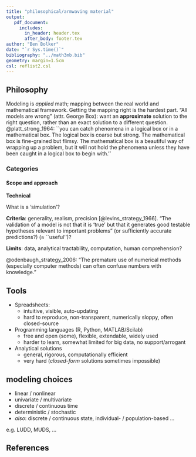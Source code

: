 ```yaml
---
title: "philosophical/armwaving material"
output:
   pdf_document:
     includes:
       in_header: header.tex
       after_body: footer.tex
author: "Ben Bolker"
date: "`r Sys.time()`"
bibliography: "../math3mb.bib"
geometry: margin=1.5cm
csl: reflist2.csl
---
```


\btwocol

## Philosophy

Modeling is *applied* math; mapping between the real world and mathematical framework.
Getting the mapping right is the hardest part. "All models are wrong"
(attr. George Box): want an **approximate** solution to the right question,
rather than an exact solution to a different question.
@platt_strong_1964: ``you can catch phenomena in a logical box or
in a mathematical box. The logical box is coarse but strong.
The mathematical box is fine-grained but flimsy.  The mathematical
box is a beautiful way of wrapping up a problem, but it will not
hold the phenomena unless they have been caught in a logical box
to begin with.''

### Categories

#### Scope and approach

\begin{supertabular}{ll}
abstract & concrete \\
strategic & tactical \\
general & specific \\
theoretical & applied \\
qualitative & quantitative \\
descriptive & predictive \\
mathematical & statistical \\
mechanistic & phenomenological \\
pattern & process \\
\end{supertabular}

**Technical**

\begin{supertabular}{ll}
analytical & computational \\
dynamic & static \\
continuous & discrete \\
population-based & individual-based \\
Eulerian & Lagrangian \\
deterministic & stochastic \\
\end{supertabular}

What is a 'simulation'?

**Criteria**: generality, realism, precision [@levins_strategy_1966].
"The validation of a model is not that it is 'true' but that it generates
good testable hypotheses relevant to important problems" (or sufficiently accurate predictions?) ($\approx$ ``useful'')?

**Limits**: data, analytical tractability, computation, human comprehension?

@odenbaugh_strategy_2006: "The premature use of numerical methods (especially computer methods) can often confuse numbers with knowledge."

\includegraphics[height=3in]{pix/nabian_flowchart.png}

## Tools

- Spreadsheets:
    - intuitive, visible, auto-updating
    - hard to reproduce, non-transparent, numerically sloppy, often closed-source
- Programming languages (R, Python, MATLAB/Scilab)
    - free and open (some), flexible, extendable, widely used
    - harder to learn, somewhat limited for big data, no support/arrogant
- Analytical solutions
    - general, rigorous, computationally efficient
    - very hard (*closed-form* solutions sometimes impossible)

## modeling choices

- linear / nonlinear
- univariate / multivariate
- discrete / continuous time
- deterministic / stochastic
- *also*: discrete / continuous state, individual- / population-based ...

e.g. LUDD, MUDS, ...

## References
\small
